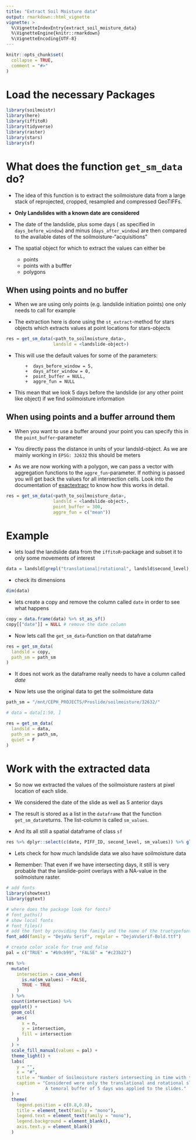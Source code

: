 ```yaml
---
title: "Extract Soil Moisture data"
output: rmarkdown::html_vignette
vignette: >
  %\VignetteIndexEntry{extract_soil_moisture_data}
  %\VignetteEngine{knitr::rmarkdown}
  %\VignetteEncoding{UTF-8}
---
```


```r
knitr::opts_chunk$set(
  collapse = TRUE,
  comment = "#>"
)
```

# Load the necessary Packages

```r
library(soilmoistr)
library(here)
library(iffitoR)
library(tidyverse)
library(raster)
library(stars)
library(sf)
```

# What does the function `get_sm_data` do?

- The idea of this function is to extract the soilmoisture data from a large stack of reprojected, cropped, resampled and compressed GeoTIFFs.

- **Only Landslides with a known date are considered**

- The date of the landslide, plus some days ( as specified in `days_before_window`) and minus (`days_after_window`) are then compared to the available dates of the soilmoisture-"acquisitions"

- The spatial object for which to extract the values can either be 

  * points
  * points with a bufffer 
  * polygons 
  

## When using points and no buffer

- When we are using only points (e.g. landslide initiation points) one only needs to call for example

- The extraction here is done using the `st_extract`-method for stars objects which extracts values at point locations for stars-objects

```r
res = get_sm_data(<path_to_soilmoisture_data>,
                  landsld = <landslide-object>)
```

- This will use the default values for some of the parameters:

          +  days_before_window = 5,
          +  days_after_window = 0,
          +  point_buffer = NULL,
          +  aggre_fun = NULL
          
- This mean that we look 5 days before the landslide (or any other point like object) if we find soilmoisture information

## When using points and a buffer arround them

- When you want to use a buffer around your point you can specify this in the `point_buffer`-parameter

- You directly pass the distance in units of your landsld-object. As we are mainly working in `EPSG: 32632` this should be meters

- As we are now working with a polygon, we can pass a vector with aggregation functions to the `aggre_fun`-parameter. If nothing is passed you will get back the values for all intersection cells. Look into the documentation of  [exactextracr](https://github.com/isciences/exactextractr) to know how this works in detail.

```r
res = get_sm_data(<path_to_soilmoisture_data>,
                  landsld = <landslide-object>,
                  point_buffer = 300,
                  aggre_fun = c("mean"))

```


# Example

- lets load the landslide data from the `iffitoR`-package and subset it to only some movements of interest

```r
data = landsld[grepl("translational|rotational", landsld$second_level), ]
```

- check its dimensions

```r
dim(data)
```

- lets create a copy and remove the column called `date` in order to see what happens
  
```r
copy = data.frame(data) %>% st_as_sf()
copy[["date"]] = NULL # remove the date column
```

- Now lets call the `get_sm_data`-function on that dataframe
 
```r
res = get_sm_data(
  landsld = copy,
  path_sm = path_sm
)
```
  
- It does not work as the dataframe really needs to have a column called *date*

- Now lets use the original data to get the soilmoisture data

```r
path_sm = "/mnt/CEPH_PROJECTS/Proslide/soilmoisture/32632/"

# data = data[1:50, ]

res = get_sm_data(
  landsld = data,
  path_sm = path_sm,
  quiet = F
)

```


# Work with the extracted data


- So now we extracted the values of the soilmoisture rasters at pixel location of each slide. 

- We considered the date of the slide as well as 5 anterior days

- The result is stored as a list in the `dataframe` that the function `get_sm_data`returns. The list-column is called `sm_values`.

- And its all still a spatial dataframe of class `sf`

```r
res %>% dplyr::select(c(date, PIFF_ID, second_level, sm_values)) %>% glimpse()
```

- Lets check for how much landslide data we also have soilmoisture data

- Remember: That even if we have intersecting days, it still is very probable that the lanslide-point overlays with a NA-value in the soilmoisture raster.


```r
# add fonts
library(showtext)
library(ggtext)

# where does the package look for fonts?
# font_paths()
# show local fonts
# font_files()
# add the font by providing the family and the name of the truetypefont (.ttf)
font_add(family = "DejaVu Serif", regular = "DejaVuSerif-Bold.ttf")

# create color scale for true and false
pal = c("TRUE" = "#b9cb99", "FALSE" = "#c23b22")

res %>% 
  mutate(
    intersection = case_when(
      is.na(sm_values) ~ FALSE,
      TRUE ~ TRUE
    )
  ) %>% 
  count(intersection) %>% 
  ggplot() +
  geom_col(
    aes(
      x = n,
      y = intersection,
      fill = intersection
    )
  ) +
  scale_fill_manual(values = pal) +
  theme_light() + 
  labs(
    y = "",
    x = "#",
    title = "Number of Soilmoisture rasters intersecting in time with the landslide data",
    caption = "Considered were only the translational and rotational slides.
               A temoral buffer of 5 days was applied to the slides."
  ) +
  theme(
    legend.position = c(0.8,0.8),
    title = element_text(family = "mono"),
    legend.text = element_text(family = "mono"),
    legend.background = element_blank(),
    axis.text.y = element_blank()
  )

```







